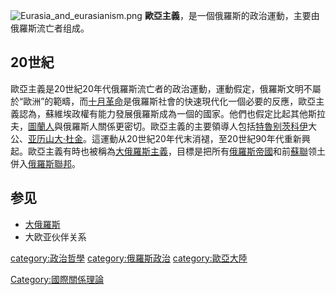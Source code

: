 {{Expand English|Eurasianism}}
[[File:Eurasia_and_eurasianism.png|thumb]]
'''歐亞主義'''，是一個俄羅斯的政治運動，主要由俄羅斯流亡者组成。

==20世紀==
歐亞主義是20世紀20年代俄羅斯流亡者的政治運動，運動假定，俄羅斯文明不屬於“歐洲”的範疇，而[[十月革命|十月革命]]是俄羅斯社會的快速現代化一個必要的反應，歐亞主義認為，蘇維埃政權有能力發展俄羅斯成為一個的國家。他們也假定比起其他斯拉夫，[[圖蘭人種|圖蘭人]]與俄羅斯人關係更密切。歐亞主義的主要領導人包括[[特魯别茨科伊|特魯别茨科伊]]大公、[[亚历山大·杜金|亚历山大·杜金]]。這運動从20世紀20年代末消褪，至20世紀90年代重新興起。歐亞主義有時也被稱為[[大俄羅斯主義|大俄羅斯主義]]，目標是把所有[[俄羅斯帝國|俄羅斯帝國]]和前[[蘇聯|蘇聯]]领土併入[[俄羅斯聯邦|俄羅斯聯邦]]。

== 参见 ==
* [[大俄羅斯|大俄羅斯]]
* 大欧亚伙伴关系

{{Authority control}}
[[category:政治哲學|category:政治哲學]]
[[category:俄羅斯政治|category:俄羅斯政治]]
[[category:歐亞大陸|category:歐亞大陸]]
[[Category:國際關係理論|Category:國際關係理論]]